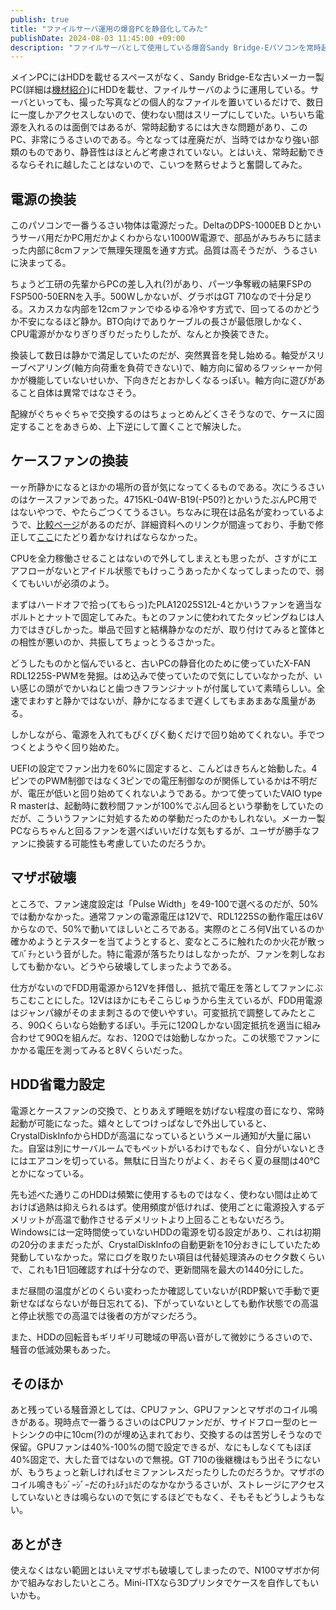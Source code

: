 ```yaml
---
publish: true
title: "ファイルサーバ運用の爆音PCを静音化してみた"
publishDate: 2024-08-03 11:45:00 +09:00
description: "ファイルサーバとして使用している爆音Sandy Bridge-Eパソコンを常時起動すべく静かにしようと奮闘してみた話。"
---
```


メインPCにはHDDを載せるスペースがなく、Sandy Bridge-Eな古いメーカー製PC(詳細は[機材紹介](/about/equipment/))にHDDを載せ、ファイルサーバのように運用している。サーバといっても、撮った写真などの個人的なファイルを置いているだけで、数日に一度しかアクセスしないので、使わない間はスリープにしていた。いちいち電源を入れるのは面倒ではあるが、常時起動するには大きな問題があり、このPC、非常にうるさいのである。今となっては産廃だが、当時ではかなり強い部類のものであり、静音性はほとんど考慮されていない。とはいえ、常時起動できるならそれに越したことはないので、こいつを黙らせようと奮闘してみた。

## 電源の換装

このパソコンで一番うるさい物体は電源だった。DeltaのDPS-1000EB Dとかいうサーバ用だかPC用だかよくわからない1000W電源で、部品がみちみちに詰まった内部に8cmファンで無理矢理風を通す方式。品質は高そうだが、うるさいに決まってる。

<Tweet id="1787779042017755405"/>

ちょうど工研の先輩からPCの差し入れ(?)があり、パーツ争奪戦の結果FSPのFSP500-50ERNを入手。500Wしかないが、グラボはGT 710なので十分足りる。スカスカな内部を12cmファンでゆるゆる冷やす方式で、回ってるのかどうか不安になるほど静か。BTO向けでありケーブルの長さが最低限しかなく、CPU電源がかなりぎりぎりだったりしたが、なんとか換装できた。

<Tweet id="1809575225178440096" />

換装して数日は静かで満足していたのだが、突然異音を発し始める。軸受がスリーブベアリング(軸方向荷重を負荷できない)で、軸方向に留めるワッシャーか何かが機能していないせいか、下向きだとおかしくなるっぽい。軸方向に遊びがあること自体は異常ではなさそう。

<Tweet id="1815355749759066225" hideThread />
<Tweet id="1815537133261897829" hideThread />

配線がぐちゃぐちゃで交換するのはちょっとめんどくさそうなので、ケースに固定することをあきらめ、上下逆にして置くことで解決した。

## ケースファンの換装

一ヶ所静かになるとほかの場所の音が気になってくるものである。次にうるさいのはケースファンであった。4715KL-04W-B19(-P50?)とかいうたぶんPC用ではないやつで、やたらごつくてうるさい。ちなみに現在は品名が変わっているようで、[比較ページ](https://nmbtc.com/fan-part-numbering-system/)があるのだが、詳細資料へのリンクが間違っており、手動で修正して[ここ](https://cdn.nmbtc.com/uploads/2019/04/nmb-dc-fans-legacy-part-numbering-system.pdf)にたどり着かなければならなかった。

<Tweet id="1787780147984416793" hideThread />

CPUを全力稼働させることはないので外してしまえとも思ったが、さすがにエアフローがないとアイドル状態でもけっこうあったかくなってしまったので、弱くてもいいが必須のよう。

まずはハードオフで拾っ(てもらっ)たPLA12025S12L-4とかいうファンを適当なボルトとナットで固定してみた。もとのファンに使われてたタッピングねじは人力ではきびしかった。単品で回すと結構静かなのだが、取り付けてみると筐体との相性が悪いのか、共振してちょっとうるさかった。

どうしたものかと悩んでいると、古いPCの静音化のために使っていたX-FAN RDL1225S-PWMを発掘。はめ込みで使っていたので気にしていなかったが、いい感じの頭がでかいねじと歯つきフランジナットが付属していて素晴らしい。全速でまわすと静かではないが、静かになるまで遅くしてもまあまあな風量がある。

しかしながら、電源を入れてもぴくぴく動くだけで回り始めてくれない。手でつつくとようやく回り始めた。

<Tweet id="1813012234232340524" />

UEFIの設定でファン出力を60%に固定すると、こんどはきちんと始動した。4ピンでのPWM制御ではなく3ピンでの電圧制御なのが関係しているかは不明だが、電圧が低いと回り始めてくれないようである。かつて使っていたVAIO type R masterは、起動時に数秒間ファンが100%でぶん回るという挙動をしていたのだが、こういうファンに対処するための挙動だったのかもしれない。メーカー製PCならちゃんと回るファンを選べばいいだけな気もするが、ユーザが勝手なファンに換装する可能性も考慮していたのだろうか。

## マザボ破壊

ところで、ファン速度設定は「Pulse Width」を49-100で選べるのだが、50%では動かなかった。通常ファンの電源電圧は12Vで、RDL1225Sの動作電圧は6Vからなので、50%で動いてほしいところである。実際のところ何V出ているのか確かめようとテスターを当てようとすると、変なところに触れたのか火花が散ってﾊﾞﾁｯという音がした。特に電源が落ちたりはしなかったが、ファンを刺しなおしても動かない。どうやら破壊してしまったようである。

仕方がないのでFDD用電源から12Vを拝借し、抵抗で電圧を落としてファンにぶちこむことにした。12Vはほかにもそこらじゅうから生えているが、FDD用電源はジャンパ線がそのまま刺さるので使いやすい。可変抵抗で調整してみたところ、90Ωくらいなら始動するぽい。手元に120Ωしかない固定抵抗を適当に組み合わせて90Ωを組んだ。なお、120Ωでは始動しなかった。この状態でファンにかかる電圧を測ってみると8Vくらいだった。

<Tweet id="1819216271533396338" hideThread />

## HDD省電力設定

電源とケースファンの交換で、とりあえず睡眠を妨げない程度の音になり、常時起動が可能になった。嬉々としてつけっぱなしで外出していると、CrystalDiskInfoからHDDが高温になっているというメール通知が大量に届いた。自室は別にサーバルームでもペットがいるわけでもなく、自分がいないときにはエアコンを切っている。無駄に日当たりがよく、おそらく夏の昼間は40°Cとかになっている。

<Tweet id="1813822983124971989" />

先も述べた通りこのHDDは頻繁に使用するものではなく、使わない間は止めておけば過熱は抑えられるはず。使用頻度が低ければ、使用ごとに電源投入するデメリットが高温で動作させるデメリットより上回ることもないだろう。Windowsには一定時間使っていないHDDの電源を切る設定があり、これは初期の20分のままだったが、CrystalDiskInfoの自動更新を10分おきにしていたため発動していなかった。常にログを取りたい項目は代替処理済みのセクタ数くらいで、これも1日1回確認すれば十分なので、更新間隔を最大の1440分にした。

<Tweet id="1813948425626595727" hideThread />

まだ昼間の温度がどのくらい変わったか確認していないが(RDP繋いで手動で更新せなばならないが毎日忘れてる)、下がっていないとしても動作状態での高温と停止状態での高温では後者の方がマシだろう。

また、HDDの回転音もギリギリ可聴域の甲高い音がして微妙にうるさいので、騒音の低減効果もあった。

## そのほか

あと残っている騒音源としては、CPUファン、GPUファンとマザボのコイル鳴きがある。現時点で一番うるさいのはCPUファンだが、サイドフロー型のヒートシンクの中に10cm(?)のが埋め込まれており、交換するのは苦労しそうなので保留。GPUファンは40%-100%の間で設定できるが、なにもしなくてもほぼ40%固定で、大した音ではないので無視。GT 710の後継機はもう出そうにないが、もうちょっと新しければセミファンレスだったりしたのだろうか。マザボのコイル鳴きもｼﾞｰｼﾞｰだのﾁｭﾙﾁｭﾙだのなかなかうるさいが、ストレージにアクセスしていないときは鳴らないので気にするほどでもなく、そもそもどうしようもない。

## あとがき

使えなくはない範囲とはいえマザボも破壊してしまったので、N100マザボか何かで組みなおしたいところ。Mini-ITXなら3Dプリンタでケースを自作してもいいかも。